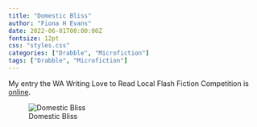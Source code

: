 ```yaml
---
title: "Domestic Bliss"
author: "Fiona H Evans"
date: 2022-06-01T00:00:00Z
fontsize: 12pt
css: "styles.css"
categories: ["Drabble", "Microfiction"]
tags: ["Drabble", "Microfiction"] 
---
```


My entry the WA Writing Love to Read Local Flash Fiction Competition is  
[online](https://ltrl.writingwa.org/flash-fiction-competition-entries/page/8/#book1603).
<!--  image in assets/media -->

![Domestic Bliss](WritingWA.jpg)